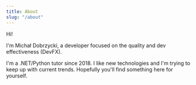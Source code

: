 ```yaml
---
title: About
slug: "/about"
---
```


Hi!

I'm Michał Dobrzycki, a developer focused on the quality and  dev effectiveness (DevFX).

I'm a .NET/Python tutor since 2018. I like new technologies and I'm trying to keep up with current trends.
Hopefully you'll find something here for yourself.
